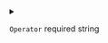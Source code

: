
<details>
<summary>

`Operator` <span class="config-field-required">required</span> <span class="config-field-type">string</span> 

</summary>



</details>
